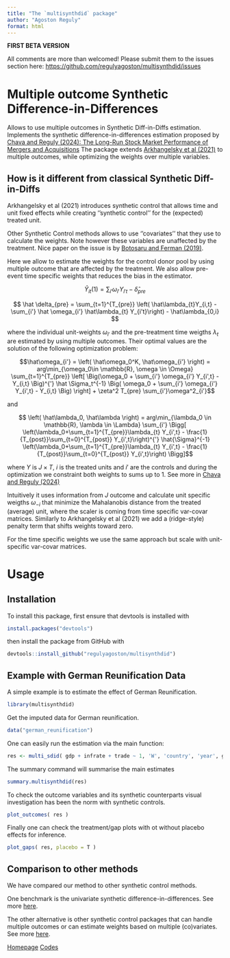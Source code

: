 ```yaml
---
title: "The `multisynthdid` package"
author: "Agoston Reguly"
format: html
---
```


**FIRST BETA VERSION**

All comments are more than welcomed! Please submit them to the issues section here: [https://github.com/regulyagoston/multisynthdid/issues](https://github.com/regulyagoston/multisynthdid/issues)

# Multiple outcome Synthetic Difference-in-Differences

Allows to use multiple outcomes in Synthetic Diff-in-Diffs estimation. 
Implements the synthetic difference-in-differences estimation proposed by [Chava and Reguly (2024): The Long-Run Stock Market Performance of Mergers and Acquisitions](https://papers.ssrn.com/sol3/papers.cfm?abstract_id=4742401)
The package extends [Arkhangelsky et al (2021)](https://www.aeaweb.org/articles?id=10.1257/aer.20190159) to multiple outcomes, while optimizing the weights over multiple variables.

## How is it different from classical Synthetic Diff-in-Diffs

Arkhangelsky et al (2021) introduces synthetic control that allows time and unit fixed effects while creating ''synthetic control'' for the (expected) treated unit.

Other Synthetic Control methods allows to use ''covariates'' that they use to calculate the weights. 
Note however these variables are unaffected by the treatment. Nice paper on the issue is by [Botosaru and Ferman (2019)](https://academic.oup.com/ectj/article-abstract/22/2/117/5303851?login=false).

Here we allow to estimate the weights for the control donor pool by using multiple outcome that are affected by the treatment. We also allow pre-event time specific weights that reduces the bias in the estimator.

$$ \hat Y_{it}(1) = \sum_{i'} \omega_{i'} Y_{i't} - \hat \delta _{pre} $$

$$ \hat \delta_{pre} = \sum_{t=1}^{T_{pre}} \left( \hat\lambda_{t}Y_{i,t} - \sum_{i'} \hat \omega_{i'} \hat\lambda_{t} Y_{i't}\right) - \hat\lambda_{0,i} $$

where the individual unit-weights $\omega_{i'}$ and the pre-treatment time weigths $\lambda_{t}$ are estimated by using multiple outcomes. 
Their optimal values are the solution of the following optimization problem:

$$\hat\omega_{i'} = \left( \hat\omega_0^K, \hat\omega_{i'} \right) = arg\min_{\omega_0\in \mathbb{R}, \omega \in \Omega} \sum_{t=1}^{T_{pre}} 
\left[ \Big(\omega_0 + \sum_{i'} \omega_{i'} Y_{i',t} - Y_{i,t} \Big)^{'} \hat \Sigma_t^{-1} \Big( \omega_0 + \sum_{i'} \omega_{i'} Y_{i',t} - Y_{i,t} \Big) \right] + \zeta^2 T_{pre} \sum_{i'}\omega^2_{i'}$$

and 

$$ \left( \hat\lambda_0, \hat\lambda \right) = arg\min_{\lambda_0 \in \mathbb{R}, \lambda \in \Lambda}
    \sum_{i'} \Bigg[ \left(\lambda_0+\sum_{t=1}^{T_{pre}}\lambda_{t} Y_{i',t} - \frac{1}{T_{post}}\sum_{t=0}^{T_{post}} Y_{i',t}\right)^{'}
    \hat{\Sigma}^{-1} \left(\lambda_0+\sum_{t=1}^{T_{pre}}\lambda_{t} Y_{i',t} - \frac{1}{T_{post}}\sum_{t=0}^{T_{post}} Y_{i',t}\right) \Bigg]$$

where $Y$ is $J \times T$, $i$ is the treated units and $i'$ are the controls and during the optimization we constraint both weights to sums up to 1. See more in [Chava and Reguly (2024)](https://papers.ssrn.com/sol3/papers.cfm?abstract_id=4742401)

Intuitively it uses information from $J$ outcome and calculate unit specific weigths $\omega_{-i}$ that minimize the Mahalanobis distance 
from the treated (average) unit, where the scaler is coming from time specific var-covar matrices. 
Similarly to Arkhangelsky et al (2021) we add a (ridge-style) penalty term that shifts weights toward zero.

For the time specific weights we use the same approach but scale with unit-specific var-covar matrices.

# Usage

## Installation

To install this package, first ensure that devtools is installed with

```r
install.packages("devtools")
```

then install the package from GitHub with

```r
devtools::install_github("regulyagoston/multisynthdid")
```

## Example with German Reunification Data

A simple example is to estimate the effect of German Reunification.

```r
library(multisynthdid)
```

Get the imputed data for German reunification.

```r
data("german_reunification")
```

One can easily run the estimation via the main function:

```r
res <- multi_sdid( gdp + infrate + trade ~ 1, 'W', 'country', 'year', german_reunification )
```

The summary command will summarise the main estimates

```r
summary.multisynthdid(res)
```

To check the outcome variables and its synthetic counterparts visual investigation has been the norm with synthetic controls.

```r
plot_outcomes( res )
```

Finally one can check the treatment/gap plots with ot without placebo effects for inference.

```r
plot_gaps( res, placebo = T )
```


## Comparison to other methods

We have compared our method to other synthetic control methods.

One benchmark is the univariate synthetic difference-in-differences. See more [here](./multisynthdid/synthdid_comp.html).

The other alternative is other synthetic control packages that can handle multiple outcomes or can estimate weights based on multiple (co)variates. See more [here](./multisynthdid/multi_comp.html).

[Homepage](./index.html) [Codes](./codes.html)